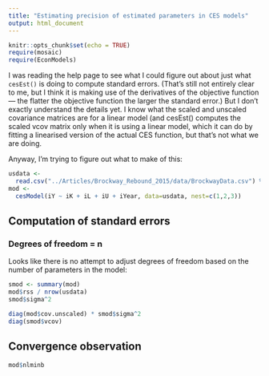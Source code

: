 ```yaml
---
title: "Estimating precision of estimated parameters in CES models"
output: html_document
---
```


```r
knitr::opts_chunk$set(echo = TRUE)
require(mosaic)
require(EconModels)
```

			
I was reading the help page to see what I could figure out about
just what `cesEst()` is doing to compute standard errors.  (That’s 
still not entirely clear to me, but I think it is making use of the 
derivatives of the objective function — the flatter the objective 
function the larger the standard error.)  But I don’t exactly 
understand the details yet.  I know what the scaled and unscaled 
covariance matrices are for a linear model (and cesEst() computes 
the scaled vcov matrix only when it is using a linear model, which 
it can do by fitting a linearised version of the actual 
CES function, but that’s not what we are doing.

Anyway, I’m trying to figure out what to make of this:

```r
usdata <- 
  read.csv("../Articles/Brockway_Rebound_2015/data/BrockwayData.csv") %>% filter(Country == "US")
mod <- 
  cesModel(iY ~ iK + iL + iU + iYear, data=usdata, nest=c(1,2,3))
```

## Computation of standard errors

### Degrees of freedom = n

Looks like there is no attempt to adjust degrees of freedom based on the 
number of parameters in the model:

```r
smod <- summary(mod)
mod$rss / nrow(usdata)
smod$sigma^2
```

```r
diag(mod$cov.unscaled) * smod$sigma^2 
diag(smod$vcov)
```

## Convergence observation
```r
mod$nlminb
```